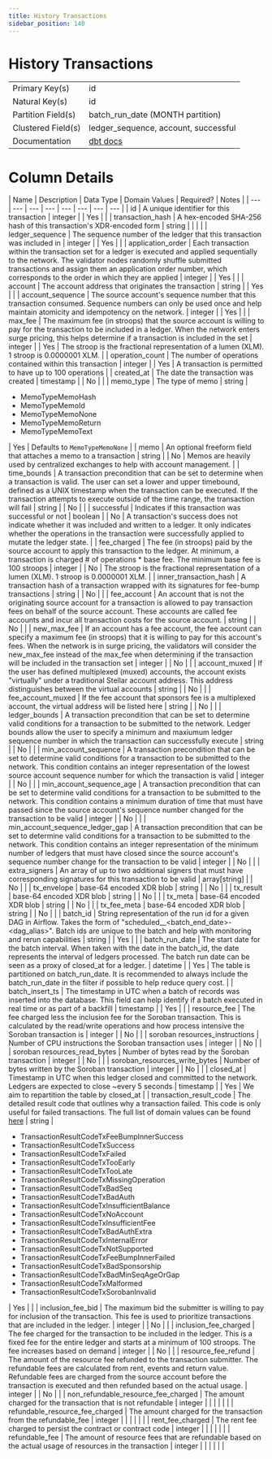 ```yaml
---
title: History Transactions
sidebar_position: 140
---
```


# History Transactions

|  |  |
| --- | --- |
| Primary Key(s) | id |
| Natural Key(s) | id |
| Partition Field(s) | batch_run_date (MONTH partition) |
| Clustered Field(s) | ledger_sequence, account, successful |
| Documentation | [dbt docs](https://hubble-261722.appspot.com/#!/source/source.stellar_dbt_public.crypto_stellar.history_transactions) |

# Column Details

| Name | Description | Data Type | Domain Values | Required? | Notes |
| --- | --- | --- | --- | --- | --- | --- | --- |
| id | A unique identifier for this transaction | integer |  | Yes |  |
| transaction_hash | A hex-encoded SHA-256 hash of this transaction's XDR-encoded form | string |  |  |  |
| ledger_sequence | The sequence number of the ledger that this transaction was included in | integer |  | Yes |  |
| application_order | Each transaction within the transaction set for a ledger is executed and applied sequentially to the network. The validator nodes randomly shuffle submitted transactions and assign them an application order number, which corresponds to the order in which they are applied | integer |  | Yes |  |
| account | The account address that originates the transaction | string |  | Yes |  |
| account_sequence | The source account's sequence number that this transaction consumed. Sequence numbers can only be used once and help maintain atomicity and idempotency on the network. | integer |  | Yes |  |
| max_fee | The maximum fee (in stroops) that the source account is willing to pay for the transaction to be included in a ledger. When the network enters surge pricing, this helps determine if a transaction is included in the set | integer |  | Yes | The stroop is the fractional representation of a lumen (XLM). 1 stroop is 0.0000001 XLM. |
| operation_count | The number of operations contained within this transaction | integer |  | Yes | A transaction is permitted to have up to 100 operations |
| created_at | The date the transaction was created | timestamp |  | No |  |
| memo_type | The type of memo | string | <ul><li>MemoTypeMemoHash</li><li>MemoTypeMemoId</li><li>MemoTypeMemoNone</li><li>MemoTypeMemoReturn</li><li>MemoTypeMemoText</li></ul> | Yes | Defaults to `MemoTypeMemoNone` |
| memo | An optional freeform field that attaches a memo to a transaction | string |  | No | Memos are heavily used by centralized exchanges to help with account management. |
| time_bounds | A transaction precondition that can be set to determine when a transaction is valid. The user can set a lower and upper timebound, defined as a UNIX timestamp when the transaction can be executed. If the transaction attempts to execute outside of the time range, the transaction will fail | string |  | No |  |
| successful | Indicates if this transaction was successful or not | boolean |  | No | A transaction's success does not indicate whether it was included and written to a ledger. It only indicates whether the operations in the transaction were successfully applied to mutate the ledger state. |
| fee_charged | The fee (in stroops) paid by the source account to apply this transaction to the ledger. At minimum, a transaction is charged # of operations \* base fee. The minimum base fee is 100 stroops | integer |  | No | The stroop is the fractional representation of a lumen (XLM). 1 stroop is 0.0000001 XLM. |
| inner_transaction_hash | A transaction hash of a transaction wrapped with its signatures for fee-bump transactions | string |  | No |  |
| fee_account | An account that is not the originating source account for a transaction is allowed to pay transaction fees on behalf of the source account. These accounts are called fee accounts and incur all transaction costs for the source account. | string |  | No |  |
| new_max_fee | If an account has a fee account, the fee account can specify a maximum fee (in stroops) that it is willing to pay for this account's fees. When the network is in surge pricing, the validators will consider the new_max_fee instead of the max_fee when determining if the transaction will be included in the transaction set | integer |  | No |  |
| account_muxed | If the user has defined multiplexed (muxed) accounts, the account exists "virtually" under a traditional Stellar account address. This address distinguishes between the virtual accounts | string |  | No |  |
| fee_account_muxed | If the fee account that sponsors fee is a multiplexed account, the virtual address will be listed here | string |  | No |  |
| ledger_bounds | A transaction precondition that can be set to determine valid conditions for a transaction to be submitted to the network. Ledger bounds allow the user to specify a minimum and maxiumum ledger sequence number in which the transaction can successfully execute | string |  | No |  |
| min_account_sequence | A transaction precondition that can be set to determine valid conditions for a transaction to be submitted to the network. This condition contains an integer representation of the lowest source account sequence number for which the transaction is valid | integer |  | No |  |
| min_account_sequence_age | A transaction precondition that can be set to determine valid conditions for a transaction to be submitted to the network. This condition contains a minimum duration of time that must have passed since the source account's sequence number changed for the transaction to be valid | integer |  | No |  |
| min_account_sequence_ledger_gap | A transaction precondition that can be set to determine valid conditions for a transaction to be submitted to the network. This condition contains an integer representation of the minimum number of ledgers that must have closed since the source account's sequence number change for the transaction to be valid | integer |  | No |  |
| extra_signers | An array of up to two additional signers that must have corresponding signatures for this transaction to be valid | array[string] |  | No |  |
| tx_envelope | base-64 encoded XDR blob | string |  | No |  |
| tx_result | base-64 encoded XDR blob | string |  | No |  |
| tx_meta | base-64 encoded XDR blob | string |  | No |  |
| tx_fee_meta | base-64 encoded XDR blob | string |  | No |  |
| batch_id | String representation of the run id for a given DAG in Airflow. Takes the form of "scheduled\_\_\<batch_end_date>-\<dag_alias>". Batch ids are unique to the batch and help with monitoring and rerun capabilities | string |  | Yes |  |
| batch_run_date | The start date for the batch interval. When taken with the date in the batch_id, the date represents the interval of ledgers processed. The batch run date can be seen as a proxy of closed_at for a ledger. | datetime |  | Yes | The table is partitioned on batch_run_date. It is recommended to always include the batch_run_date in the filter if possible to help reduce query cost. |
| batch_insert_ts | The timestamp in UTC when a batch of records was inserted into the database. This field can help identify if a batch executed in real time or as part of a backfill | timestamp |  | Yes |  |
| resource_fee | The fee charged less the inclusion fee for the Soroban transaction. This is calculated by the read/write operations and how process intensive the Soroban transaction is | integer |  | No |  |
| soroban resources_instructions | Number of CPU instructions the Soroban transaction uses | integer |  | No |  |
| soroban resources_read_bytes | Number of bytes read by the Soroban transaction | integer |  | No |  |
| soroban_resources_write_bytes | Number of bytes written by the Soroban transaction | integer |  | No |  |
| closed_at | Timestamp in UTC when this ledger closed and committed to the network. Ledgers are expected to close ~every 5 seconds | timestamp |  | Yes | We aim to repartition the table by closed_at |
| transaction_result_code | The detailed result code that outlines why a transaction failed. This code is only useful for failed transactions. The full list of domain values can be found [here](https://pkg.go.dev/github.com/stellar/go/xdr#TransactionResultCode) | string | <ul><li>TransactionResultCodeTxFeeBumpInnerSuccess</li><li>TransactionResultCodeTxSuccess</li><li>TransactionResultCodeTxFailed</li><li>TransactionResultCodeTxTooEarly</li><li>TransactionResultCodeTxTooLate</li><li>TransactionResultCodeTxMissingOperation</li><li>TransactionResultCodeTxBadSeq</li><li>TransactionResultCodeTxBadAuth</li><li>TransactionResultCodeTxInsufficientBalance</li><li>TransactionResultCodeTxNoAccount</li><li>TransactionResultCodeTxInsufficientFee</li><li>TransactionResultCodeTxBadAuthExtra</li><li>TransactionResultCodeTxInternalError</li><li>TransactionResultCodeTxNotSupported</li><li>TransactionResultCodeTxFeeBumpInnerFailed</li><li>TransactionResultCodeTxBadSponsorship</li><li>TransactionResultCodeTxBadMinSeqAgeOrGap</li><li>TransactionResultCodeTxMalformed</li><li>TransactionResultCodeTxSorobanInvalid</li></ul> | Yes |  |
| inclusion_fee_bid | The maximum bid the submitter is willing to pay for inclusion of the transaction. This fee is used to prioritize transactions that are included in the ledger. | integer |  | No |  |
| inclusion_fee_charged | The fee charged for the transaction to be included in the ledger. This is a fixed fee for the entire ledger and starts at a minimum of 100 stroops. The fee increases based on demand | integer |  | No |  |
| resource_fee_refund | The amount of the resource fee refunded to the transaction submitter. The refundable fees are calculated from rent, events and return value. Refundable fees are charged from the source account before the transaction is executed and then refunded based on the actual usage. | integer |  | No |  |
| non_refundable_resource_fee_charged | The amount charged for the transaction that is not refundable | integer |  |  |  |  |  |
| refundable_resource_fee_charged | The amount charged for the transaction from the refundable_fee | integer |  |  |  |  |  |
| rent_fee_charged | The rent fee charged to persist the contract or contract code | integer |  |  |  |  |  |
| refundable_fee | The amount of resource fees that are refundable based on the actual usage of resources in the transaction | integer |  |  |  |  |  |
